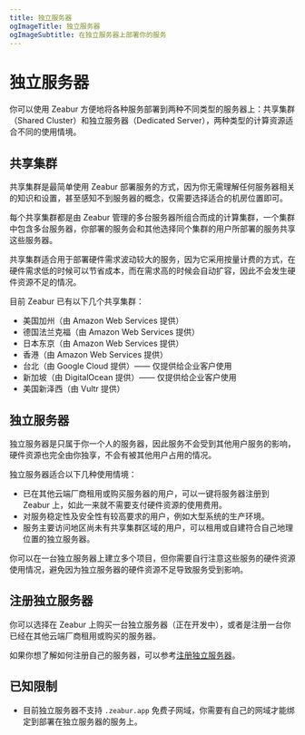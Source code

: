 ```yaml
---
title: 独立服务器
ogImageTitle: 独立服务器
ogImageSubtitle: 在独立服务器上部署你的服务
---
```


# 独立服务器

你可以使用 Zeabur 方便地将各种服务部署到两种不同类型的服务器上：共享集群（Shared Cluster）和独立服务器（Dedicated Server），两种类型的计算资源适合不同的使用情境。

## 共享集群

共享集群是最简单使用 Zeabur 部署服务的方式，因为你无需理解任何服务器相关的知识和设置，甚至感知不到服务器的概念，仅需要选择适合的机房位置即可。

每个共享集群都是由 Zeabur 管理的多台服务器所组合而成的计算集群，一个集群中包含多台服务器，你部署的服务会和其他选择同个集群的用户所部署的服务共享这些服务器。

共享集群适合用于部署硬件需求波动较大的服务，因为它采用按量计费的方式，在硬件需求低的时候可以节省成本，而在需求高的时候会自动扩容，因此不会发生硬件资源不足的情况。

目前 Zeabur 已有以下几个共享集群：

- 美国加州（由 Amazon Web Services 提供）
- 德国法兰克福（由 Amazon Web Services 提供）
- 日本东京（由 Amazon Web Services 提供）
- 香港（由 Amazon Web Services 提供）
- 台北（由 Google Cloud 提供）—— 仅提供给企业客户使用
- 新加坡（由 DigitalOcean 提供）—— 仅提供给企业客户使用
- 美国新泽西（由 Vultr 提供）

## 独立服务器

独立服务器是只属于你一个人的服务器，因此服务不会受到其他用户服务的影响，硬件资源也完全由你独享，不会有被其他用户占用的情况。

独立服务器适合以下几种使用情境：

- 已在其他云端厂商租用或购买服务器的用户，可以一键将服务器注册到 Zeabur 上，如此一来就不需要支付硬件资源的使用费用。
- 对服务稳定性及安全性有较高要求的用户，例如大型系统的生产环境。
- 服务主要访问地区尚未有共享集群区域的用户，可以租用或自建符合自己地理位置的独立服务器。

你可以在一台独立服务器上建立多个项目，但你需要自行注意这些服务的硬件资源使用情况，避免因为独立服务器的硬件资源不足导致服务受到影响。

## 注册独立服务器

你可以选择在 Zeabur 上购买一台独立服务器（正在开发中），或者是注册一台你已经在其他云端厂商租用或购买的服务器。

如果你想了解如何注册自己的服务器，可以参考[注册独立服务器](./dedicated-server/register)。

## 已知限制

- 目前独立服务器不支持 `.zeabur.app` 免费子网域，你需要有自己的网域才能绑定到部署在独立服务器的服务上。
